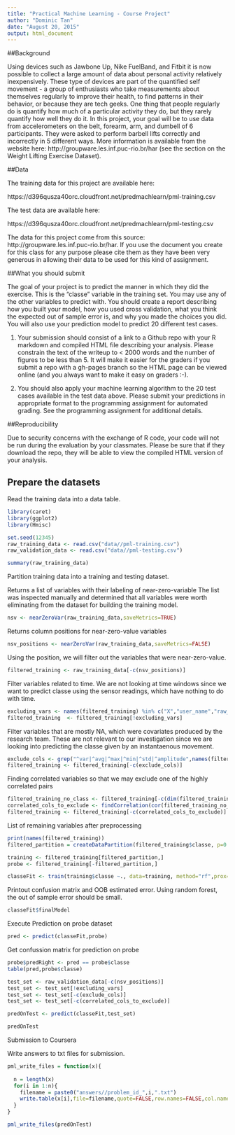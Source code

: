 ```yaml
---
title: "Practical Machine Learning - Course Project"
author: "Dominic Tan"
date: "August 20, 2015"
output: html_document
---
```


##Background

Using devices such as Jawbone Up, Nike FuelBand, and Fitbit it is now possible to collect a large amount of data about personal activity relatively inexpensively. These type of devices are part of the quantified self movement - a group of enthusiasts who take measurements about themselves regularly to improve their health, to find patterns in their behavior, or because they are tech geeks. One thing that people regularly do is quantify how much of a particular activity they do, but they rarely quantify how well they do it. In this project, your goal will be to use data from accelerometers on the belt, forearm, arm, and dumbell of 6 participants. They were asked to perform barbell lifts correctly and incorrectly in 5 different ways. More information is available from the website here: http://groupware.les.inf.puc-rio.br/har (see the section on the Weight Lifting Exercise Dataset). 

##Data

The training data for this project are available here: 

https://d396qusza40orc.cloudfront.net/predmachlearn/pml-training.csv

The test data are available here: 

https://d396qusza40orc.cloudfront.net/predmachlearn/pml-testing.csv

The data for this project come from this source: http://groupware.les.inf.puc-rio.br/har. If you use the document you create for this class for any purpose please cite them as they have been very generous in allowing their data to be used for this kind of assignment. 

##What you should submit

The goal of your project is to predict the manner in which they did the exercise. This is the "classe" variable in the training set. You may use any of the other variables to predict with. You should create a report describing how you built your model, how you used cross validation, what you think the expected out of sample error is, and why you made the choices you did. You will also use your prediction model to predict 20 different test cases. 

1. Your submission should consist of a link to a Github repo with your R markdown and compiled HTML file describing your analysis. Please constrain the text of the writeup to < 2000 words and the number of figures to be less than 5. It will make it easier for the graders if you submit a repo with a gh-pages branch so the HTML page can be viewed online (and you always want to make it easy on graders :-).

2. You should also apply your machine learning algorithm to the 20 test cases available in the test data above. Please submit your predictions in appropriate format to the programming assignment for automated grading. See the programming assignment for additional details. 

##Reproducibility 


Due to security concerns with the exchange of R code, your code will not be run during the evaluation by your classmates. Please be sure that if they download the repo, they will be able to view the compiled HTML version of your analysis. 


## Prepare the datasets

Read the training data into a data table.

```r
library(caret)
library(ggplot2)
library(Hmisc)

set.seed(12345)
raw_training_data <- read.csv("data//pml-training.csv")
raw_validation_data <- read.csv("data//pml-testing.csv")

summary(raw_training_data)
```

Partition training data into a training and testing dataset.

Returns a list of variables with their labeling of near-zero-variable
The list was inspected manually and determined that all variables were
worth eliminating from the dataset for building the training model.

```r
nsv <- nearZeroVar(raw_training_data,saveMetrics=TRUE)
```

Returns column positions for near-zero-value variables

```r
nsv_positions <- nearZeroVar(raw_training_data,saveMetrics=FALSE)
```

Using the position, we will filter out the variables that were near-zero-value.

```r
filtered_training <- raw_training_data[-c(nsv_positions)]
```

Filter variables related to time. We are not looking at time windows since we want to predict classe using the sensor readings, which have nothing to do with time.

```r
excluding_vars <- names(filtered_training) %in% c("X","user_name","raw_timestamp_part_1","raw_timestamp_part_2","cvtd_timestamp","new_window","num_window")
filtered_training  <- filtered_training[!excluding_vars]
```

Filter variables that are mostly NA, which were covariates produced by the research team. These are not relevant to our investigation since we are looking 
into predicting the classe given by an instantaenous movement.

```r
exclude_cols <- grep("^var|^avg|^max|^min|^std|^amplitude",names(filtered_training))
filtered_training <- filtered_training[-c(exclude_cols)]
```

Finding correlated variables so that we may exclude one of the highly correlated pairs

```r
filtered_training_no_class <- filtered_training[-c(dim(filtered_training))]
correlated_cols_to_exclude <- findCorrelation(cor(filtered_training_no_class), cutoff= 0.75)
filtered_training <- filtered_training[-c(correlated_cols_to_exclude)]
```

List of remaining variables after preprocessing

```r
print(names(filtered_training))
filtered_partition = createDataPartition(filtered_training$classe, p=0.75, list=F)

training <- filtered_training[filtered_partition,]
probe <- filtered_training[-filtered_partition,]

classeFit <- train(training$classe ~., data=training, method="rf",prox=TRUE)
```

Printout confusion matrix and OOB estimated error.
Using random forest, the out of sample error should be small.

```r
classeFit$finalModel
```

Execute Prediction on probe dataset

```r
pred <- predict(classeFit,probe)
```


Get confussion matrix for prediction on probe

```r
probe$predRight <- pred == probe$classe
table(pred,probe$classe)

test_set <- raw_validation_data[-c(nsv_positions)]
test_set <- test_set[!excluding_vars]
test_set <- test_set[-c(exclude_cols)]
test_set <- test_set[-c(correlated_cols_to_exclude)]

predOnTest <- predict(classeFit,test_set)

predOnTest
```

 
Submission to Coursera

Write answers to txt files for submission.

```r
pml_write_files = function(x){
  
  n = length(x)
  for(i in 1:n){
    filename = paste0("answers//problem_id_",i,".txt")
    write.table(x[i],file=filename,quote=FALSE,row.names=FALSE,col.names=FALSE)
  }
}

pml_write_files(predOnTest)

```


